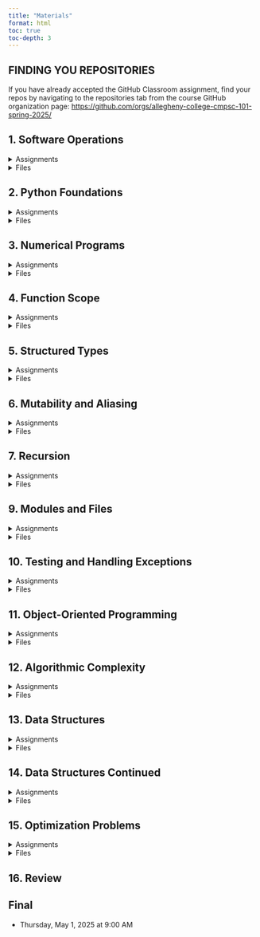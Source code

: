```yaml
---
title: "Materials"
format: html
toc: true
toc-depth: 3
---
```


::: {.callout-tip}
## FINDING YOU REPOSITORIES
If you have already accepted the GitHub Classroom assignment, find your
repos by navigating to the repositories tab from the course GitHub organization page:
[https://github.com/orgs/allegheny-college-cmpsc-101-spring-2025/](https://github.com/orgs/allegheny-college-cmpsc-101-spring-2025/)
:::

## 1. Software Operations
<!-- out T Jan 14, quiz W jan 15, due T Jan 21 -->

<details>
<summary>Assignments</summary>

- [Required Reading: Guttag Chapter 1](https://mitpress.ublish.com/ebook/itcapup3-preview/12609/1)
- _Specification Lab: CLI vs Script vs Notebook_
  - 20 Points
  - Due Date: Tu Jan 28 at 2:30pm
  - [GitHub Classroom Link](https://classroom.github.com/a/zOUX3b76)  
  - [Starter Repo](https://github.com/allegheny-college-cmpsc-101-spring-2025/cli-vs-script-starter/blob/main/README.md)

</details>

<details>
<summary>Files</summary>

- Slides: Welcome [Reveal](slides/01-welcome.qmd), [PDF](slides/01-welcome.pdf) (M Jan 13)
- Slides: Software installation instructions [PDF](slides/01-software-installation.pdf) (Tu Jan 14)
- Slides: Workflow for 101 labs [PDF](slides/02-workflow.pdf) (W Jan 15)

</details>
<!-- need to separate and focus on running a script with python interpreter, not in 100 -->

## 2. Python Foundations

<details>
<summary>Assignments</summary>

- [Required Reading: Guttag Chapter 2](https://mitpress.ublish.com/ebook/itcapup3-preview/12609/11)
- _Engineering Lab: Integer Squaring_
  - 40 Points
  - Due Date: Tu Jan 28 at 2:30pm
  - [GitHub Classroom Link](https://classroom.github.com/a/ooW4JapU)  
  - [Starter Repo](https://github.com/allegheny-college-cmpsc-101-spring-2025/integer-squaring-starter/blob/main/README.md)

</details>

<details>
<summary>Files</summary>

- Slides: Linting [Reveal](slides/03-linting.qmd) (Tu Jan 21)
- Slides: Python Foundations [Reveal](slides/04-python-foundations.qmd), [PDF](slides/04-python-foundations.pdf) (W Jan 22)

</details>

## 3. Numerical Programs

<details>
<summary>Assignments</summary>

- [Required Reading: Guttag Chapter 3](https://books.google.com/books?id=f57uDwAAQBAJ&pg=PA45&source=gbs_toc_r&cad=1#v=onepage&q&f=false)
- [Missing Pages](/images/pages.pdf)
- _Specification Lab: Number Comparison_
  - 20 Points
  - Due Date: Tu Feb 4 at 2:30pm
  - [GitHub Classroom Link](https://classroom.github.com/a/mICABI0R)
  - [Starter Repo](https://github.com/allegheny-college-cmpsc-101-spring-2025/number-comparison-starter/blob/main/README.md)

</details>

<details>
<summary>Files</summary>

- Slides: Numerical Computation [Reveal](slides/05-numerical-computation.qmd), [PDF](slides/05-numerical-computation.pdf) (W Jan 29)

</details>


## 4. Function Scope
<!-- out T Feb 4, quiz W Feb 5, due T Feb 11 -->

<details>
<summary>Assignments</summary>

- [Required Reading: Guttag Chapter 4](syll/syllabus.qmd#online-resources-and-course-materials)
- _Specification Lab: Square Roots_
  - 20 Points
  - Due Date: Tu Feb 11 at 2:30pm
  - [GitHub Classroom Link](https://classroom.github.com/a/QWIz3_-k)  
  - [Starter Repo](https://github.com/allegheny-college-cmpsc-101-spring-2025/square-roots-starter/blob/main/README.md)

</details>

<details>
<summary>Files</summary>

- Slides: Function Scope [Reveal](slides/07-function-scope.qmd), [PDF](slides/07-function-scope.pdf) (M Feb 3)

</details>


## 5. Structured Types
<!-- out T Feb 11, quiz W Feb 12, due T Feb 18 -->

<details>
<summary>Assignments</summary>

- [Required Reading: Guttag Chapter 5](syll/syllabus.qmd#online-resources-and-course-materials)
- _Engineering Lab: Prime Testing_
  - 40 Points
  - Due Date: Tu Feb 18 at 2:30pm
  - [GitHub Classroom Link](https://classroom.github.com/a/SarG04oP)  
  - [Starter Repo](https://github.com/allegheny-college-cmpsc-101-spring-2025/prime-testing-starter/blob/main/README.md)

</details>

<details>
<summary>Files</summary>

- Slides: Structured Types [PDF](slides/08-structured-types.pdf) (M Feb 10)
- Notebook: [Tuples](code/20250210_structured_types_tuples.ipynb)
- Notebook: [Lists](code/20250210_structured_types_lists.ipynb)
- Notebook: [Slicing](code/20250210_strings_and_slicing.ipynb)

</details>


## 6. Mutability and Aliasing
<!-- out T Feb 18, quiz W Feb 19, due T Feb 25 -->

<details>
<summary>Assignments</summary>

- [Required Reading: Guttag Chapter 5 Cont.](syll/syllabus.qmd#online-resources-and-course-materials)
- _Specification Lab: Structured Types_
  - 20 Points
  - Due Date: Tu Feb 25 at 2:30pm
  - [GitHub Classroom Link](https://classroom.github.com/a/QbhzLzHP)  
  - [Starter Repo](https://github.com/allegheny-college-cmpsc-101-spring-2025/structured-types-starter/blob/main/README.md)

</details>

<details>
<summary>Files</summary>

- Slides: Cloning and Aliasing [PDF](slides/09-cloning-aliasing-listcomp.pdf) (M Feb 17)
- Notebook: [Cloning and Aliasing](code/20250217_cloning_aliasing_listcomp.ipynb)
- Copied Pages: [Guttag p100-101](images/p100-101.pdf)

</details>


## 7. Recursion
<!-- out T Feb 25, quiz W Feb 26, due T Feb Mar 4 -->
<!-- SPRING BREAK out F Feb 28, NO QUIZ, due T Mar 11 -->

<details>
<summary>Assignments</summary>

- [Required Reading: Guttag Chapter 6](syll/syllabus.qmd#online-resources-and-course-materials)
- _Engineering Lab: Intersection Algorithms_
  - 40 Points
  - Due Date: Tu Mar 4 at 2:30pm
  - [GitHub Classroom Link](https://classroom.github.com/a/A7lyo5T7)  
  - [Starter Repo](https://github.com/allegheny-college-cmpsc-101-spring-2025/intersection-algorithms-starter/blob/main/README.md)
- _Specification Lab: Cloning vs Aliasing_
  - 20 Points
  - Due Date: Tu Mar 11 at 2:30pm
  - [GitHub Classroom Link](https://classroom.github.com/a/VSd0LY4u)  
  - [Starter Repo](https://github.com/allegheny-college-cmpsc-101-spring-2025/container-cloning-starter/blob/main/README.md)

</details>

<details>
<summary>Files</summary>

- Slides: Recursion [PDF](slides/10-recursion.pdf) (M Feb 24)
- Notebook: [Recursion](code/20250224_recursion.ipynb)

</details>


## 9. Modules and Files
<!-- out T Mar 11, quiz W Mar 12, due T Mar 18 -->

<details>
<summary>Assignments</summary>

- [Required Reading: Guttag Chapter 7](syll/syllabus.qmd#online-resources-and-course-materials)
- _Engineering Lab: Palindromes_
  - 40 Points
  - Due Date: Tu Mar 18 at 2:30pm
  - [GitHub Classroom Link](https://classroom.github.com/a/SV9QbIqo)  
  - [Starter Repo](https://github.com/allegheny-college-cmpsc-101-spring-2025/palindrome-checker-starter/blob/main/README.md)

</details>

<details>
<summary>Files</summary>

- Slides: Modules [PDF](slides/11-importing.pdf) (M Mar 10)
- Notebook: [Modules](code/20250310_importing.ipynb)

</details>


## 10. Testing and Handling Exceptions
<!-- out T Mar 18, quiz W Mar 19, due T Mar 25 -->

<details>
<summary>Assignments</summary>

- [Required Reading: Guttag Chapter 8 & 9](syll/syllabus.qmd#online-resources-and-course-materials)
- _Engineering Lab: Fibonacci Algorithms_
  - 40 Points
  - Due Date: Tu Mar 25 at 2:30pm
  - [GitHub Classroom Link](https://classroom.github.com/a/T72tG_49)  
  - [Starter Repo](https://github.com/allegheny-college-cmpsc-101-spring-2025/fibonacci-algorithms-starter/blob/main/README.md)

</details>

<details>
<summary>Files</summary>

- Slides: Testing [PDF](slides/12-testing-debugging.pdf)
- Notebook: [Testing](code/20250317_testing_debugging.ipynb)
- Slides: Exception Handling [PDF](slides/13-exception-handling.pdf)
- Notebook: [Exception Handling](code/20250319_exception_handling.ipynb)

</details>


## 11. Object-Oriented Programming
<!-- out T Mar 25, quiz W Mar 26, due T Apr 1 -->

<details>
<summary>Assignments</summary>

- [Required Reading: Guttag Chapter 10](syll/syllabus.qmd#online-resources-and-course-materials)
- _Specification Lab: Debugging_
  - 20 Points
  - Due Date: Tu Apr 1 at 2:30pm
  - [GitHub Classroom Link](https://classroom.github.com/a/jHygamEQ)  
  - [Starter Repo](https://github.com/allegheny-college-cmpsc-101-spring-2025/debugging-functions-starter/blob/main/README.md)

</details>

<details>
<summary>Files</summary>

- 

</details>


## 12. Algorithmic Complexity
<!-- out T Apr 1, quiz W Apr 2, due T Apr 8 -->

<details>
<summary>Assignments</summary>

- [Required Reading: Guttag Chapter 11](syll/syllabus.qmd#online-resources-and-course-materials)
- _Engineering Lab: Object Processing_
  - 40 Points
  <!-- - Due Date: Tu Apr 8 at 2:30pm
  - [GitHub Classroom Link]()  
  - [Starter Repo](https://github.com/allegheny-college-cmpsc-101-spring-2025/debugging-starter/blob/main/README.md) -->

</details>

<details>
<summary>Files</summary>

- 

</details>


## 13. Data Structures
<!-- out T Apr 8, quiz W Apr 9, due T Apr 15 -->

<details>
<summary>Assignments</summary>

- [Required Reading: Guttag Chapter 12](syll/syllabus.qmd#online-resources-and-course-materials)
- _Engineering Lab: Containment Checking_
  - 40 Points
  <!-- - Due Date: Tu Apr 15 at 2:30pm
  - [GitHub Classroom Link]()  
  - [Starter Repo](https://github.com/allegheny-college-cmpsc-101-spring-2025/debugging-starter/blob/main/README.md) -->

</details>

<details>
<summary>Files</summary>

- 

</details>


## 14. Data Structures Continued
<!-- out T Apr 15, quiz W Apr 16, due T Apr 22 -->

<details>
<summary>Assignments</summary>

- [Required Reading: Guttag Chapter 12 Cont.](syll/syllabus.qmd#online-resources-and-course-materials)
- _Engineering Lab: Sorting Algorithms_
  - 40 Points
  <!-- - Due Date: Tu Apr 22 at 2:30pm
  - [GitHub Classroom Link]()  
  - [Starter Repo](https://github.com/allegheny-college-cmpsc-101-spring-2025/debugging-starter/blob/main/README.md) -->

</details>

<details>
<summary>Files</summary>

- 

</details>


## 15. Optimization Problems
<!-- out T Apr 22, quiz W Apr 23, due T Apr 29 -->

<details>
<summary>Assignments</summary>

- [Required Reading: Guttag Chapter 14](syll/syllabus.qmd#online-resources-and-course-materials)
- _Specification Lab: Matrix Processing_
  - 20 Points
  <!-- - Due Date: Tu Apr 29 at 2:30pm
  - [GitHub Classroom Link]()  
  - [Starter Repo](https://github.com/allegheny-college-cmpsc-101-spring-2025/matrix-processing-starter/blob/main/README.md) -->

</details>

<details>
<summary>Files</summary>

</details>


## 16. Review

## Final
<!-- GIVEN AS FINAL Th May 1, 9am -->

- Thursday, May 1, 2025 at 9:00 AM

<!-- _Final: Knapsack Solvers_ -->

<!-- ## Notes

[notebook in repo](https://github.com/allegheny-college-cmpsc-101-spring-2025/site/blob/main/code/temp.ipynb), [in site](code/temp.ipynb) -->